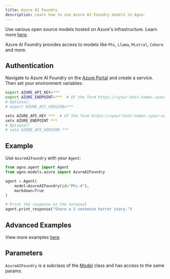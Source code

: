 ```yaml
---
title: Azure AI Foundry
description: Learn how to use Azure AI Foundry models in Agno.
---
```


Use various open source models hosted on Azure's infrastructure. Learn more [here](https://learn.microsoft.com/azure/ai-services/models).

Azure AI Foundry provides access to models like `Phi`, `Llama`, `Mistral`, `Cohere` and more.

## Authentication

Navigate to Azure AI Foundry on the [Azure Portal](https://portal.azure.com/) and create a service. Then set your environment variables:

<CodeGroup>

```bash Mac
export AZURE_API_KEY=***
export AZURE_ENDPOINT=***  # Of the form https://<your-host-name>.<your-azure-region>.models.ai.azure.com/models
# Optional:
# export AZURE_API_VERSION=***
```

```bash Windows
setx AZURE_API_KEY ***  # Of the form https://<your-host-name>.<your-azure-region>.models.ai.azure.com/models
setx AZURE_ENDPOINT ***
# Optional:
# setx AZURE_API_VERSION ***
```

</CodeGroup>

## Example

Use `AzureAIFoundry` with your `Agent`:

<CodeGroup>

```python agent.py
from agno.agent import Agent
from agno.models.azure import AzureAIFoundry

agent = Agent(
    model=AzureAIFoundry(id="Phi-4"),
    markdown=True
)

# Print the response on the terminal
agent.print_response("Share a 2 sentence horror story.")
```

</CodeGroup>

## Advanced Examples

View more examples [here](/examples/models/azure/ai_foundry).

## Parameters

<Snippet file="model-azure-ai-foundry-params.mdx" />

`AzureAIFoundry` is a subclass of the [Model](/reference/models/model) class and has access to the same params.
